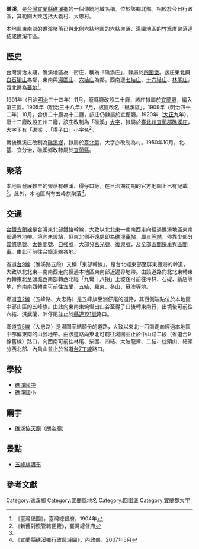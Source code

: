 {{noteTA
|1 = zh-cn:庄; zh-hk:庄; zh-tw:庄;
}}
'''礁溪'''，是[[台灣|台灣]][[宜蘭縣|宜蘭縣]][[礁溪鄉|礁溪鄉]]的一個傳統地域名稱。位於該鄉北部。相較於今日行政區，其範圍大致包括大義村、大忠村。

本地區東南部的礁溪聚落已與北側六結地區的六結聚落、湯圍地區的竹篙厝聚落連結成礁溪市區。

==歷史==
台灣清治末期，礁溪地區為一街庄，稱為「礁溪庄」，隸屬於[[四圍堡|四圍堡]]。該庄東北與[[白石腳庄|白石腳庄]]為鄰，東南與[[湯圍庄|湯圍庄]]、[[六結庄|六結庄]]為鄰，西南邊[[七結庄|七結庄]]、[[十六結庄|十六結庄]]、[[林尾_(宜蘭縣)|林尾庄]]，西北邊為[[蕃地|蕃地]]<ref name="臺灣堡圖">《臺灣堡圖》，臺灣總督府，1904年</ref>。

1901年（日治[[明治|明治]]三十四年）11月，廢縣廳改設二十廳，該庄隸屬於[[宜蘭廳|宜蘭廳]]，編入第三區。1905年（明治三十八年）7月，該區改名「礁溪區」。1909年（明治四十二年）10月，合併二十廳為十二廳，該庄仍隸屬於宜蘭廳。1920年（[[大正|大正]]九年），廢十二廳改設五州二廳，該庄改制為「礁溪」[[大字|大字]]，隸屬於[[臺北州|臺北州]][[宜蘭郡|宜蘭郡]][[礁溪庄|礁溪庄]]，大字下有「礁溪」、「得子口」小字名<ref>《新舊對照管轄便覽》，臺灣總督府</ref>。

戰後礁溪庄改制為[[礁溪鄉|礁溪鄉]]，隸屬於[[臺北縣|臺北縣]]，大字亦改制為村。1950年10月，北、基、宜分治，礁溪鄉改隸屬於[[宜蘭縣|宜蘭縣]]。

==聚落==
本地區發展較早的聚落有礁溪、得仔口等，在日治期初期的官方地圖上已有記載<ref name="臺灣堡圖"/>。此外，本地區尚有五峰旗聚落<ref>《宜蘭縣礁溪鄉行政區域圖》，內政部，2007年5月</ref>。

==交通==
[[台鐵|台鐵]][[宜蘭線|宜蘭線]]是台灣東北部鐵路幹線，大致以北北東—南南西走向經過礁溪地區東南部邊界地帶。境內未設站，但東北側不遠處即為[[礁溪車站|礁溪車站]]，屬[[三等站_(台鐵)|三等站]]，停靠少部分[[普悠瑪號|普悠瑪號]]、[[太魯閣號|太魯閣號]]、[[自強號|自強號]]，大部分[[莒光號|莒光號]]、[[復興號列車|復興號]]，及全部[[區間快車|區間快車]]與[[臺鐵區間車|區間車]]。由此可前往台鐵沿線各地。

省道[[台9線|台9線]]（礁溪路五段）又稱「東部幹線」，是台北經東部至屏東楓港的幹道，大致以北北東—南南西走向經過本地區東南部近邊界地帶。由該道路向北北東轉東再轉東北至頭城西南部轉西北經「九彎十八拐」上坡後可前往坪林、石碇、新店等地，向南南西轉南可前往宜蘭、五結、羅東、冬山、蘇澳等地。

鄉道[[宜2線|宜2線]]（五峰路、大忠路）是五峰旗至洲仔尾的道路，其西側端點位於本地區中部山區的五峰旗。由此向東南東蜿蜒出山谷至得子口後轉東南行，出境後可前往六結、淇武蘭、洲仔尾並止於[[縣道191號|縣道191號]]路口。

鄉道[[宜5線|宜5線]]（大忠路）是湯圍至結頭份的道路，大致以東北—西南走向經過本地區中部偏東南的山腳地帶。由該道路向東北可前往湯圍並止於中山路二段（省道台9線舊線）路口，向西南可前往林尾、柴圍、四結、大陂龍潭、二結、枕頭山、結頭分西北部、內員山並止於省道[[台7丁線|台7丁線]]路口。

==學校==
*[[礁溪國中|礁溪國中]]
*[[礁溪國小|礁溪國小]]

==廟宇==
*[[礁溪協天廟|礁溪協天廟]]（關帝廟）

==景點==
*[[五峰旗瀑布|五峰旗瀑布]]

==參考文獻==
{{reflist}}

{{宜蘭郡}}

[[Category:礁溪鄉|Category:礁溪鄉]]
[[Category:宜蘭縣地名|Category:宜蘭縣地名]]
[[Category:四圍堡|Category:四圍堡]]
[[Category:宜蘭郡大字|Category:宜蘭郡大字]]